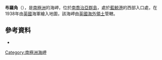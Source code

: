 {{Coord|54|4|S|37|2|W|source:GNIS|display=title}}

'''布羅角'''（{{lang-en|Brow Point}}），是[[南極洲|南極洲]]的海岬，位於[[南喬治亞群島|南喬治亞群島]]，處於[[藍鯨港|藍鯨港]]的西部入口處，在1938年由[[英國|英國]]海軍繪入地圖，該海岬由[[英國海外領土|英國海外領土]]管轄。

==參考資料==
* {{usgs-gazetteer|id=2033}}

{{Antarctica-geo-stub}}
[[Category:南極洲海岬|Category:南極洲海岬]]